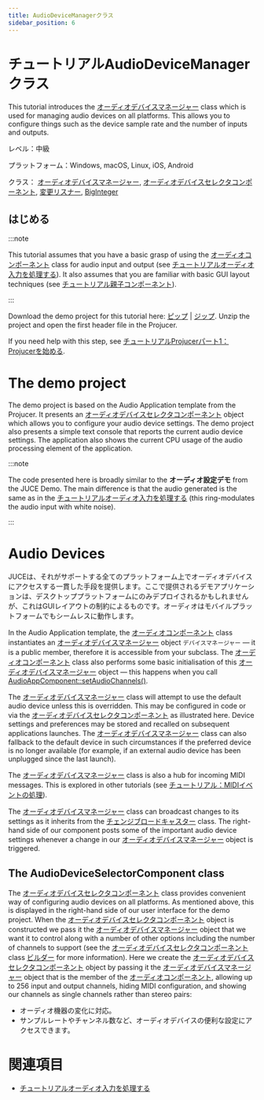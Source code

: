 ```yaml
---
title: AudioDeviceManagerクラス
sidebar_position: 6
---
```


# チュートリアルAudioDeviceManagerクラス

This tutorial introduces the [オーディオデバイスマネージャー](https://docs.juce.com/master/classAudioDeviceManager "Manages the state of some audio and midi i/o devices.") class which is used for managing audio devices on all platforms. This allows you to configure things such as the device sample rate and the number of inputs and outputs.

レベル：中級

プラットフォーム：Windows, macOS, Linux, iOS, Android

クラス： [オーディオデバイスマネージャー](https://docs.juce.com/master/classAudioDeviceManager "Manages the state of some audio and midi i/o devices."), [オーディオデバイスセレクタコンポーネント](https://docs.juce.com/master/classAudioDeviceSelectorComponent "A component containing controls to let the user change the audio settings of an AudioDeviceManager ob..."), [変更リスナー](https://docs.juce.com/master/classChangeListener "Receives change event callbacks that are sent out by a ChangeBroadcaster."), [BigInteger](https://docs.juce.com/master/classBigInteger "An arbitrarily large integer class.")

## はじめる

:::note

This tutorial assumes that you have a basic grasp of using the [オーディオコンポーネント](https://docs.juce.com/master/classAudioAppComponent "A base class for writing audio apps that stream from the audio i/o devices.") class for audio input and output (see [チュートリアルオーディオ入力を処理する](../tutorial_processing_audio_input/)). It also assumes that you are familiar with basic GUI layout techniques (see [チュートリアル親子コンポーネント](../tutorial_component_parents_children/)).

:::

Download the demo project for this tutorial here: [ピップ](/tutorials/PIPs/AudioDeviceManagerTutorial.zip) | [ジップ](/tutorials/ZIPs/AudioDeviceManagerTutorial.zip). Unzip the project and open the first header file in the Projucer.

If you need help with this step, see [チュートリアルProjucerパート1：Projucerを始める](../tutorial_new_projucer_project/).

# The demo project

The demo project is based on the Audio Application template from the Projucer. It presents an [オーディオデバイスセレクタコンポーネント](https://docs.juce.com/master/classAudioDeviceSelectorComponent "A component containing controls to let the user change the audio settings of an AudioDeviceManager ob...") object which allows you to configure your audio device settings. The demo project also presents a simple text console that reports the current audio device settings. The application also shows the current CPU usage of the audio processing element of the application.

:::note

The code presented here is broadly similar to the **オーディオ設定デモ** from the JUCE Demo. The main difference is that the audio generated is the same as in the [チュートリアルオーディオ入力を処理する](../tutorial_processing_audio_input/) (this ring-modulates the audio input with white noise).

:::
<CaptionImage src="https://docs.juce.com/master/tutorial_audio_device_manager_screenshot1.png" caption="An AudioDeviceSelectorComponent object showing settings for an AudioDeviceManager object" />


# Audio Devices

JUCEは、それがサポートする全てのプラットフォーム上でオーディオデバイスにアクセスする一貫した手段を提供します。ここで提供されるデモアプリケーションは、デスクトッププラットフォームにのみデプロイされるかもしれませんが、これはGUIレイアウトの制約によるものです。オーディオはモバイルプラットフォームでもシームレスに動作します。

In the Audio Application template, the [オーディオコンポーネント](https://docs.juce.com/master/classAudioAppComponent "A base class for writing audio apps that stream from the audio i/o devices.") class instantiates an [オーディオデバイスマネージャー](https://docs.juce.com/master/classAudioDeviceManager "Manages the state of some audio and midi i/o devices.") object `デバイスマネージャー` — it is a public member, therefore it is accessible from your subclass. The [オーディオコンポーネント](https://docs.juce.com/master/classAudioAppComponent "A base class for writing audio apps that stream from the audio i/o devices.") class also performs some basic initialisation of this [オーディオデバイスマネージャー](https://docs.juce.com/master/classAudioDeviceManager "Manages the state of some audio and midi i/o devices.") object — this happens when you call [AudioAppComponent::setAudioChannels()](classAudioAppComponent.html#a1cb6b457848fa80df7efc39cf095d465 "A subclass should call this from their constructor, to set up the audio.").

The [オーディオデバイスマネージャー](https://docs.juce.com/master/classAudioDeviceManager "Manages the state of some audio and midi i/o devices.") class will attempt to use the default audio device unless this is overridden. This may be configured in code or via the [オーディオデバイスセレクタコンポーネント](https://docs.juce.com/master/classAudioDeviceSelectorComponent "A component containing controls to let the user change the audio settings of an AudioDeviceManager ob...") as illustrated here. Device settings and preferences may be stored and recalled on subsequent applications launches. The [オーディオデバイスマネージャー](https://docs.juce.com/master/classAudioDeviceManager "Manages the state of some audio and midi i/o devices.") class can also fallback to the default device in such circumstances if the preferred device is no longer available (for example, if an external audio device has been unplugged since the last launch).

The [オーディオデバイスマネージャー](https://docs.juce.com/master/classAudioDeviceManager "Manages the state of some audio and midi i/o devices.") class is also a hub for incoming MIDI messages. This is explored in other tutorials (see [チュートリアル：MIDIイベントの処理](../tutorial_handling_midi_events/)).

The [オーディオデバイスマネージャー](https://docs.juce.com/master/classAudioDeviceManager "Manages the state of some audio and midi i/o devices.") class can broadcast changes to its settings as it inherits from the [チェンジブロードキャスター](https://docs.juce.com/master/classChangeBroadcaster "Holds a list of ChangeListeners, and sends messages to them when instructed.") class. The right-hand side of our component posts some of the important audio device settings whenever a change in our [オーディオデバイスマネージャー](https://docs.juce.com/master/classAudioDeviceManager "Manages the state of some audio and midi i/o devices.") object is triggered.

## The AudioDeviceSelectorComponent class

The [オーディオデバイスセレクタコンポーネント](https://docs.juce.com/master/classAudioDeviceSelectorComponent "A component containing controls to let the user change the audio settings of an AudioDeviceManager ob...") class provides convenient way of configuring audio devices on all platforms. As mentioned above, this is displayed in the right-hand side of our user interface for the demo project. When the [オーディオデバイスセレクタコンポーネント](https://docs.juce.com/master/classAudioDeviceSelectorComponent "A component containing controls to let the user change the audio settings of an AudioDeviceManager ob...") object is constructed we pass it the [オーディオデバイスマネージャー](https://docs.juce.com/master/classAudioDeviceManager "Manages the state of some audio and midi i/o devices.") object that we want it to control along with a number of other options including the number of channels to support (see the [オーディオデバイスセレクタコンポーネント](https://docs.juce.com/master/classAudioDeviceSelectorComponent "A component containing controls to let the user change the audio settings of an AudioDeviceManager ob...") class [ビルダー](classAudioDeviceSelectorComponent.html#a859af6ef664a974dc7d2ce3d24d8f94c) for more information). Here we create the [オーディオデバイスセレクタコンポーネント](https://docs.juce.com/master/classAudioDeviceSelectorComponent "A component containing controls to let the user change the audio settings of an AudioDeviceManager ob...") object by passing it the [オーディオデバイスマネージャー](https://docs.juce.com/master/classAudioDeviceManager "Manages the state of some audio and midi i/o devices.") object that is the member of the [オーディオコンポーネント](https://docs.juce.com/master/classAudioAppComponent "A base class for writing audio apps that stream from the audio i/o devices."), allowing up to 256 input and output channels, hiding MIDI configuration, and showing our channels as single channels rather than stereo pairs:

-   オーディオ機器の変化に対応。
-   サンプルレートやチャンネル数など、オーディオデバイスの便利な設定にアクセスできます。

# 関連項目

-   [チュートリアルオーディオ入力を処理する](../tutorial_processing_audio_input/)